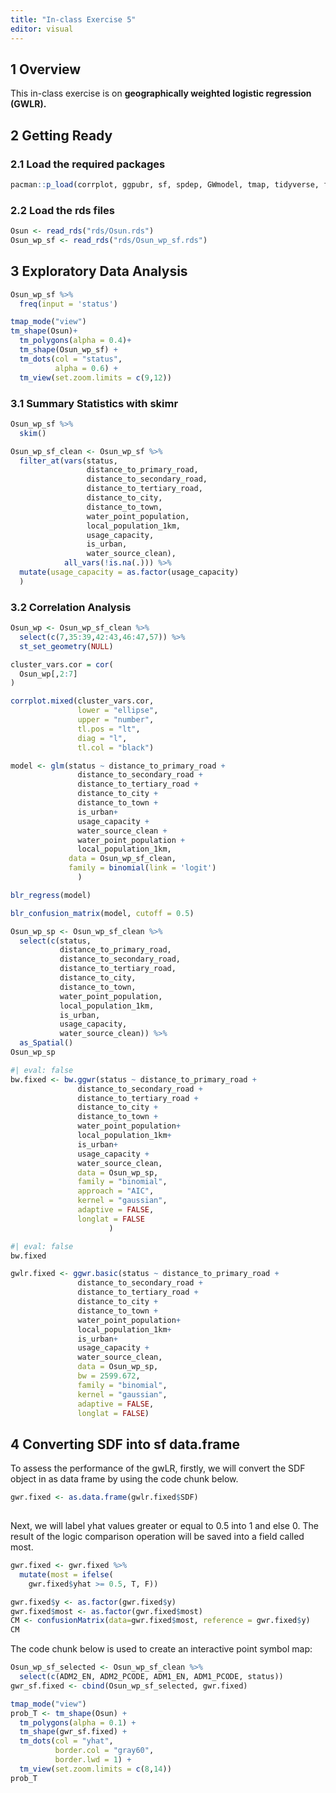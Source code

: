 ```yaml
---
title: "In-class Exercise 5"
editor: visual
---
```


## 1 Overview

This in-class exercise is on **geographically weighted logistic regression (GWLR).**

## 2 Getting Ready

### 2.1 Load the required packages

```r
pacman::p_load(corrplot, ggpubr, sf, spdep, GWmodel, tmap, tidyverse, funModeling, blorr, tmap, skimr, caret)
```

### 2.2 Load the rds files

```r
Osun <- read_rds("rds/Osun.rds")
Osun_wp_sf <- read_rds("rds/Osun_wp_sf.rds")
```

## 3 Exploratory Data Analysis

```r
Osun_wp_sf %>%
  freq(input = 'status')
```

```r
tmap_mode("view")
tm_shape(Osun)+
  tm_polygons(alpha = 0.4)+
  tm_shape(Osun_wp_sf) +
  tm_dots(col = "status",
          alpha = 0.6) + 
  tm_view(set.zoom.limits = c(9,12))
```

### 3.1 Summary Statistics with skimr

```r
Osun_wp_sf %>%
  skim()
```

```r
Osun_wp_sf_clean <- Osun_wp_sf %>%
  filter_at(vars(status,
                 distance_to_primary_road,
                 distance_to_secondary_road,
                 distance_to_tertiary_road,
                 distance_to_city,
                 distance_to_town,
                 water_point_population,
                 local_population_1km,
                 usage_capacity,
                 is_urban,
                 water_source_clean),
            all_vars(!is.na(.))) %>%
  mutate(usage_capacity = as.factor(usage_capacity)
  )
```

### 3.2 Correlation Analysis

```r
Osun_wp <- Osun_wp_sf_clean %>%
  select(c(7,35:39,42:43,46:47,57)) %>%
  st_set_geometry(NULL)
```

```r
cluster_vars.cor = cor(
  Osun_wp[,2:7]
)

corrplot.mixed(cluster_vars.cor,
               lower = "ellipse",
               upper = "number",
               tl.pos = "lt",
               diag = "l",
               tl.col = "black")
```

```r
model <- glm(status ~ distance_to_primary_road + 
               distance_to_secondary_road + 
               distance_to_tertiary_road +
               distance_to_city + 
               distance_to_town +
               is_urban+
               usage_capacity + 
               water_source_clean +
               water_point_population +
               local_population_1km,
             data = Osun_wp_sf_clean,
             family = binomial(link = 'logit')
               )
```

```r
blr_regress(model)
```

```r
blr_confusion_matrix(model, cutoff = 0.5)
```

```r
Osun_wp_sp <- Osun_wp_sf_clean %>%
  select(c(status,
           distance_to_primary_road,
           distance_to_secondary_road,
           distance_to_tertiary_road,
           distance_to_city,
           distance_to_town,
           water_point_population,
           local_population_1km,
           is_urban,
           usage_capacity,
           water_source_clean)) %>%
  as_Spatial()
Osun_wp_sp
```

```r
#| eval: false
bw.fixed <- bw.ggwr(status ~ distance_to_primary_road + 
               distance_to_secondary_road + 
               distance_to_tertiary_road +
               distance_to_city + 
               distance_to_town +
               water_point_population+
               local_population_1km+
               is_urban+
               usage_capacity + 
               water_source_clean,
               data = Osun_wp_sp,
               family = "binomial",
               approach = "AIC",
               kernel = "gaussian",
               adaptive = FALSE,
               longlat = FALSE
                      )
```

```r
#| eval: false
bw.fixed
```

```r
gwlr.fixed <- ggwr.basic(status ~ distance_to_primary_road + 
               distance_to_secondary_road + 
               distance_to_tertiary_road +
               distance_to_city + 
               distance_to_town +
               water_point_population+
               local_population_1km+
               is_urban+
               usage_capacity + 
               water_source_clean,
               data = Osun_wp_sp,
               bw = 2599.672,
               family = "binomial",
               kernel = "gaussian",
               adaptive = FALSE,
               longlat = FALSE)
```

## 4 Converting SDF into sf data.frame

To assess the performance of the gwLR, firstly, we will convert the SDF object in as data frame by using the code chunk below.

```r
gwr.fixed <- as.data.frame(gwlr.fixed$SDF)
        
```

Next, we will label yhat values greater or equal to 0.5 into 1 and else 0. The result of the logic comparison operation will be saved into a field called most.

```r
gwr.fixed <- gwr.fixed %>%
  mutate(most = ifelse(
    gwr.fixed$yhat >= 0.5, T, F))
```

```r
gwr.fixed$y <- as.factor(gwr.fixed$y)
gwr.fixed$most <- as.factor(gwr.fixed$most)
CM <- confusionMatrix(data=gwr.fixed$most, reference = gwr.fixed$y)
CM
```

The code chunk below is used to create an interactive point symbol map:

```r
Osun_wp_sf_selected <- Osun_wp_sf_clean %>%
  select(c(ADM2_EN, ADM2_PCODE, ADM1_EN, ADM1_PCODE, status))
gwr_sf.fixed <- cbind(Osun_wp_sf_selected, gwr.fixed)

tmap_mode("view")
prob_T <- tm_shape(Osun) +
  tm_polygons(alpha = 0.1) +
  tm_shape(gwr_sf.fixed) +
  tm_dots(col = "yhat",
          border.col = "gray60",
          border.lwd = 1) +
  tm_view(set.zoom.limits = c(8,14))
prob_T
```
